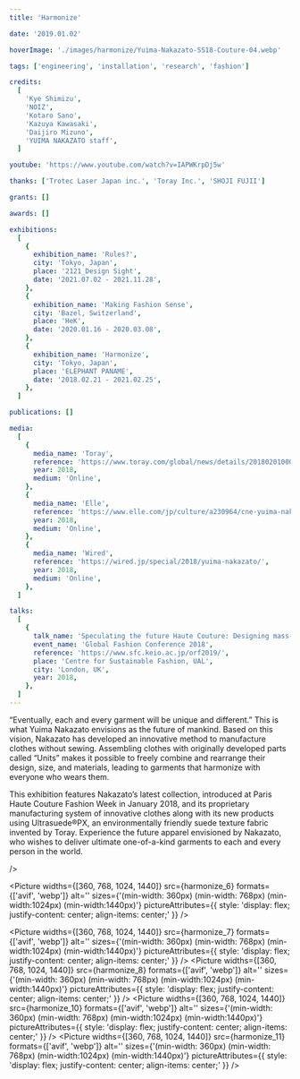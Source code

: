 ```yaml
---
title: 'Harmonize'

date: '2019.01.02'

hoverImage: './images/harmonize/Yuima-Nakazato-SS18-Couture-04.webp'

tags: ['engineering', 'installation', 'research', 'fashion']

credits:
  [
    'Kye Shimizu',
    'NOIZ',
    'Kotaro Sano',
    'Kazuya Kawasaki',
    'Daijiro Mizuno',
    'YUIMA NAKAZATO staff',
  ]

youtube: 'https://www.youtube.com/watch?v=IAPWKrpDj5w'

thanks: ['Trotec Laser Japan inc.', 'Toray Inc.', 'SHOJI FUJII']

grants: []

awards: []

exhibitions:
  [
    {
      exhibition_name: 'Rules?',
      city: 'Tokyo, Japan',
      place: '2121_Design Sight',
      date: '2021.07.02 - 2021.11.28',
    },
    {
      exhibition_name: 'Making Fashion Sense',
      city: 'Bazel, Switzerland',
      place: 'HeK',
      date: '2020.01.16 - 2020.03.08',
    },
    {
      exhibition_name: 'Harmonize',
      city: 'Tokyo, Japan',
      place: 'ELEPHANT PANAME',
      date: '2018.02.21 - 2021.02.25',
    },
  ]

publications: []

media:
  [
    {
      media_name: 'Toray',
      reference: 'https://www.toray.com/global/news/details/20180201000451.html',
      year: 2018,
      medium: 'Online',
    },
    {
      media_name: 'Elle',
      reference: 'https://www.elle.com/jp/culture/a230964/cne-yuima-nakazato-21-21-design-sight-exhibition-180216-hns/',
      year: 2018,
      medium: 'Online',
    },
    {
      media_name: 'Wired',
      reference: 'https://wired.jp/special/2018/yuima-nakazato/',
      year: 2018,
      medium: 'Online',
    },
  ]

talks:
  [
    {
      talk_name: 'Speculating the future Haute Couture: Designing mass-customisable garments for the sustainable future',
      event_name: 'Global Fashion Conference 2018',
      reference: 'https://www.sfc.keio.ac.jp/orf2019/',
      place: 'Centre for Sustainable Fashion, UAL',
      city: 'London, UK',
      year: 2018,
    },
  ]
---
```




“Eventually, each and every garment will be unique and different.” This is what Yuima Nakazato envisions as the future of mankind. Based on this vision, Nakazato has developed an innovative method to manufacture clothes without sewing. Assembling clothes with originally developed parts called “Units” makes it possible to freely combine and rearrange their design, size, and materials, leading to garments that harmonize with everyone who wears them.

This exhibition features Nakazato’s latest collection, introduced at Paris Haute Couture Fashion Week in January 2018, and its proprietary manufacturing system of innovative clothes along with its new products using Ultrasuede®PX, an environmentally friendly suede texture fabric invented by Toray.
Experience the future apparel envisioned by Nakazato, who wishes to deliver ultimate one-of-a-kind garments to each and every person in the world.

<Spacer size={16} />
<VideoPlayer url={'https://www.youtube.com/watch?v=o1rscsWkOb0'} client:only='react' />
<Spacer size={16} />
<SingleColumnPicture>
  <Picture
    widths={[360, 768, 1024, 1440]}
    src={harmonize_1}
    formats={['avif', 'webp']}
    alt=''
    sizes={'(min-width: 360px) (min-width: 768px) (min-width:1024px)  (min-width:1440px)'}
    pictureAttributes={{ style: 'display: flex; justify-content: center; align-items: center;' }}
  />
  <Picture
    widths={[360, 768, 1024, 1440]}
    src={harmonize_2}
    formats={['avif', 'webp']}
    alt=''
    sizes={'(min-width: 360px) (min-width: 768px) (min-width:1024px)  (min-width:1440px)'}
    pictureAttributes={{ style: 'display: flex; justify-content: center; align-items: center;' }}
  />
  <Picture
    widths={[360, 768, 1024, 1440]}
    src={harmonize_3}
    formats={['avif', 'webp']}
    alt=''
    sizes={'(min-width: 360px) (min-width: 768px) (min-width:1024px)  (min-width:1440px)'}
    pictureAttributes={{ style: 'display: flex; justify-content: center; align-items: center;' }}
  />
  <Picture
    widths={[360, 768, 1024, 1440]}
    src={harmonize_4}
    formats={['avif', 'webp']}
    alt=''
    sizes={'(min-width: 360px) (min-width: 768px) (min-width:1024px)  (min-width:1440px)'}
    pictureAttributes={{ style: 'display: flex; justify-content: center; align-items: center;' }}
  />
  <Picture
    widths={[360, 768, 1024, 1440]}
    src={harmonize_5}
    formats={['avif', 'webp']}
    alt=''
    sizes={'(min-width: 360px) (min-width: 768px) (min-width:1024px)  (min-width:1440px)'}
    pictureAttributes={{ style: 'display: flex; justify-content: center; align-items: center;' }}
  />
    <Picture
    widths={[360, 768, 1024, 1440]}
    src={harmonize_5}
    formats={['avif', 'webp']}
    alt=''
    sizes={'(min-width: 360px) (min-width: 768px) (min-width:1024px)  (min-width:1440px)'}
    pictureAttributes={{ style: 'display: flex; justify-content: center; align-items: center;' }}
  />
    <Picture
    widths={[360, 768, 1024, 1440]}
    src={harmonize_5}
    formats={['avif', 'webp']}
    alt=''
    sizes={'(min-width: 360px) (min-width: 768px) (min-width:1024px)  (min-width:1440px)'}
    pictureAttributes={{ style: 'display: flex; justify-content: center; align-items: center;' }}

/>

<Picture
  widths={[360, 768, 1024, 1440]}
  src={harmonize_6}
  formats={['avif', 'webp']}
  alt=''
  sizes={'(min-width: 360px) (min-width: 768px) (min-width:1024px) (min-width:1440px)'}
  pictureAttributes={{ style: 'display: flex; justify-content: center; align-items: center;' }}
/>

<Picture
  widths={[360, 768, 1024, 1440]}
  src={harmonize_7}
  formats={['avif', 'webp']}
  alt=''
  sizes={'(min-width: 360px) (min-width: 768px) (min-width:1024px) (min-width:1440px)'}
  pictureAttributes={{ style: 'display: flex; justify-content: center; align-items: center;' }}
/>
<Picture
  widths={[360, 768, 1024, 1440]}
  src={harmonize_8}
  formats={['avif', 'webp']}
  alt=''
  sizes={'(min-width: 360px) (min-width: 768px) (min-width:1024px) (min-width:1440px)'}
  pictureAttributes={{ style: 'display: flex; justify-content: center; align-items: center;' }}
/>
<Picture
  widths={[360, 768, 1024, 1440]}
  src={harmonize_10}
  formats={['avif', 'webp']}
  alt=''
  sizes={'(min-width: 360px) (min-width: 768px) (min-width:1024px) (min-width:1440px)'}
  pictureAttributes={{ style: 'display: flex; justify-content: center; align-items: center;' }}
/>
<Picture
  widths={[360, 768, 1024, 1440]}
  src={harmonize_11}
  formats={['avif', 'webp']}
  alt=''
  sizes={'(min-width: 360px) (min-width: 768px) (min-width:1024px) (min-width:1440px)'}
  pictureAttributes={{ style: 'display: flex; justify-content: center; align-items: center;' }}
/>

</SingleColumnPicture>
<Spacer size={16} />
<VideoPlayer url={'https://www.youtube.com/watch?v=IAPWKrpDj5w'} client:only='react' />
